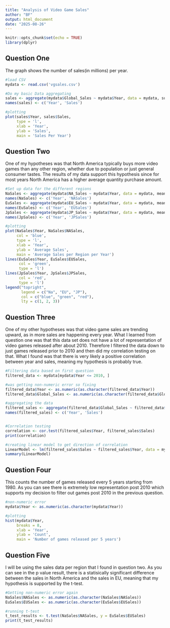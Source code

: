 ---
title: "Analysis of Video Game Sales"
author: "BF"
output: html_document
date: "2025-08-26"
---

```{r setup, include=FALSE}
knitr::opts_chunk$set(echo = TRUE)
library(dplyr)
```

## Question One
The graph shows the number of sales(in millions) per year.
```{r question one, warning = FALSE}
#load CSV
mydata <- read.csv('vgsales.csv')

#Do my basic Data aggregating
sales <- aggregate(mydata$Global_Sales ~ mydata$Year, data = mydata, sum)
names(sales) <- c('Year', 'Sales')

#plotting
plot(sales$Year, sales$Sales, 
     type = 'l', 
     xlab = 'Year', 
     ylab = 'Sales', 
     main = 'Sales Per Year')
```

## Question Two
One of my hypotheses was that North America typically buys more video games than any other region, whether due to population or just general consumer tastes. The results of my data support this hypothesis since for most years North America has a higher average quantity purchase amount.
```{r question two, warning = FALSE}
#Set up data for the different regions
NaSales <- aggregate(mydata$NA_Sales ~ mydata$Year, data = mydata, mean)
names(NaSales) <- c('Year', 'NASales')
EuSales <- aggregate(mydata$EU_Sales ~ mydata$Year, data = mydata, mean)
names(EuSales) <- c('Year', 'EUSales')
JpSales <- aggregate(mydata$JP_Sales ~ mydata$Year, data = mydata, mean)
names(JpSales) <- c('Year', 'JPSales')

#plotting
plot(NaSales$Year, NaSales$NASales, 
     col = 'blue',
     type = 'l', 
     xlab = 'Year', 
     ylab = 'Average Sales', 
     main = 'Average Sales per Region per Year')
lines(EuSales$Year, EuSales$EUSales, 
      col = 'green', 
      type = 'l')
lines(JpSales$Year, JpSales$JPSales, 
      col = 'red', 
      type = 'l')
legend("topright", 
       legend = c("Na", "EU", "JP"), 
       col = c("blue", "green", "red"), 
       lty = c(1, 2, 3))
```

## Question Three
One of my other hypotheses was that video game sales are trending upward, as in more sales are happening every year. What I learned from question one was that this data set does not have a lot of representation of video games released after about 2010. Therefore I filtered the data down to just games released prior to 2010 and then did my correlation testing on that. What I found was that there is very likely a positive correlation between year and sales, meaning my hypothesis is probably true.
```{r question three, warning = FALSE}
#Filtering data based on first question
filtered_data <- mydata[mydata$Year <= 2010, ]

#was getting non-numeric error so fixing
filtered_data$Year <- as.numeric(as.character(filtered_data$Year))
filtered_data$Global_Sales <- as.numeric(as.character(filtered_data$Global_Sales))

#aggregating the data
filtered_sales <- aggregate(filtered_data$Global_Sales ~ filtered_data$Year, data = mydata, sum)
names(filtered_sales) <- c('Year', 'Sales')


#Correlation testing
correlation <- cor.test(filtered_sales$Year, filtered_sales$Sales)
print(correlation)

#creating linear model to get direction of correlation
LinearModel <- lm(filtered_sales$Sales ~ filtered_sales$Year, data = mydata)
summary(LinearModel)
```

## Question Four
This counts the number of games released every 5 years starting from 1980. As you can see there is extremely low representation post 2010 which supports my decision to filter out games post 2010 in the previous question.
```{r question four, warning = FALSE}
#non-numeric error
mydata$Year <- as.numeric(as.character(mydata$Year))

#plotting
hist(mydata$Year, 
     breaks = 8,
     xlab = 'Year',
     ylab = 'Count',
     main = 'Number of games released per 5 years')
```

## Question Five
I will be using the sales data per region that I found in question two. As you can see in the p value result, there is a statisically significant difference between the sales in North America and the sales in EU, meaning that my hypothesis is supported by the t-test.
```{r question five, warning = FALSE}
#Getting non-numeric error again
NaSales$NASales <- as.numeric(as.character(NaSales$NASales))
EuSales$EUSales <- as.numeric(as.character(EuSales$EUSales))

#running t-test
t_test_results <- t.test(NaSales$NASales, y = EuSales$EUSales)
print(t_test_results)
```